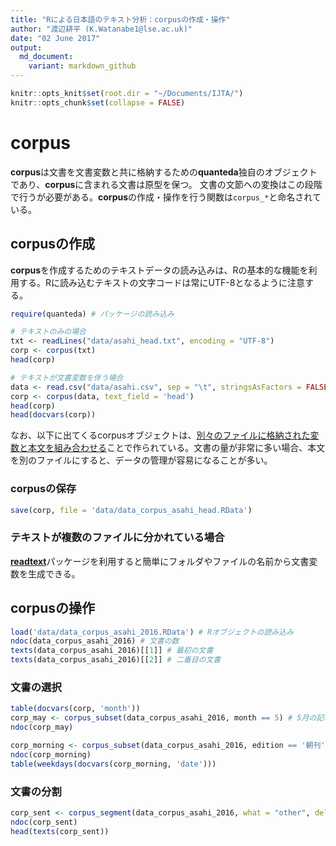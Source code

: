 ```yaml
---
title: "Rによる日本語のテキスト分析：corpusの作成・操作"
author: "渡辺耕平 (K.Watanabe1@lse.ac.uk)"
date: "02 June 2017"
output:
  md_document:
    variant: markdown_github
---
```


```r
knitr::opts_knit$set(root.dir = "~/Documents/IJTA/")
knitr::opts_chunk$set(collapse = FALSE)
```
# corpus
**corpus**は文書を文書変数と共に格納するための**quanteda**独自のオブジェクトであり、**corpus**に含まれる文書は原型を保つ。 文書の文節への変換はこの段階で行うが必要がある。**corpus**の作成・操作を行う関数は`corpus_*`と命名されている。

## corpusの作成
**corpus**を作成するためのテキストデータの読み込みは、Rの基本的な機能を利用する。Rに読み込むテキストの文字コードは常にUTF-8となるように注意する。

```r
require(quanteda) # パッケージの読み込み
```
```r

# テキストのみの場合
txt <- readLines("data/asahi_head.txt", encoding = "UTF-8")
corp <- corpus(txt)
head(corp)

# テキストが文書変数を伴う場合
data <- read.csv("data/asahi.csv", sep = "\t", stringsAsFactors = FALSE, fileEncoding = "UTF-8")
corp <- corpus(data, text_field = 'head')
head(corp)
head(docvars(corp))
```

なお、以下に出てくるcorpusオブジェクトは、[別々のファイルに格納された変数と本文を組み合わせる](../data/data.R
)ことで作られている。文書の量が非常に多い場合、本文を別のファイルにすると、データの管理が容易になることが多い。

### corpusの保存
```r
save(corp, file = 'data/data_corpus_asahi_head.RData')

```

### テキストが複数のファイルに分かれている場合
[**readtext**](https://github.com/kbenoit/readtext)パッケージを利用すると簡単にフォルダやファイルの名前から文書変数を生成できる。

## corpusの操作
```r
load('data/data_corpus_asahi_2016.RData') # Rオブジェクトの読み込み
ndoc(data_corpus_asahi_2016) # 文書の数
texts(data_corpus_asahi_2016)[[1]] # 最初の文書
texts(data_corpus_asahi_2016)[[2]] # 二番目の文書
```

### 文書の選択
```r
table(docvars(corp, 'month'))
corp_may <- corpus_subset(data_corpus_asahi_2016, month == 5) # 5月の記事だけを選択
ndoc(corp_may)

corp_morning <- corpus_subset(data_corpus_asahi_2016, edition == '朝刊') # 朝刊だけを選択
ndoc(corp_morning)
table(weekdays(docvars(corp_morning, 'date')))
```

### 文書の分割
```r
corp_sent <- corpus_segment(data_corpus_asahi_2016, what = "other", delimiter = "。") # 記事を句点で分割
ndoc(corp_sent)
head(texts(corp_sent))

```
